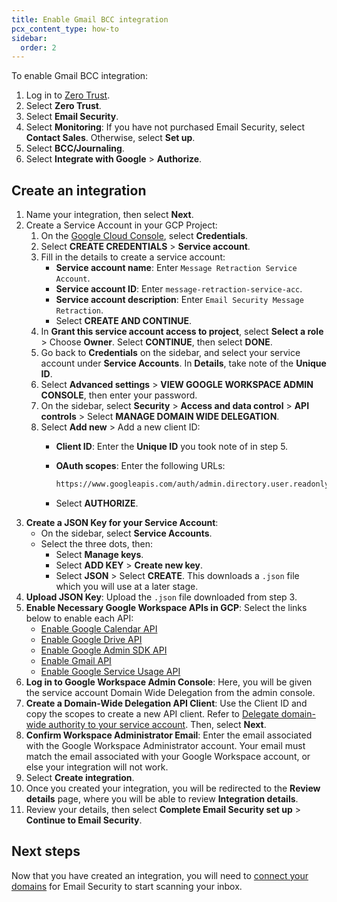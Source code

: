 ```yaml
---
title: Enable Gmail BCC integration
pcx_content_type: how-to
sidebar:
  order: 2
---
```


To enable Gmail BCC integration:

1. Log in to [Zero Trust](https://one.dash.cloudflare.com/).
2. Select **Zero Trust**.
3. Select **Email Security**.
4. Select **Monitoring**: If you have not purchased Email Security, select **Contact Sales**. Otherwise, select **Set up**.
5. Select **BCC/Journaling**.
6. Select **Integrate with Google** > **Authorize**.

## Create an integration

1. Name your integration, then select **Next**.
2. Create a Service Account in your GCP Project:
    1. On the [Google Cloud Console](https://console.cloud.google.com/welcome/new), select **Credentials**.
    2. Select **CREATE CREDENTIALS** > **Service account**.
    3. Fill in the details to create a service account:
        - **Service account name**: Enter `Message Retraction Service Account`.
        - **Service account ID**: Enter `message-retraction-service-acc`.
        - **Service account description**: Enter `Email Security Message Retraction`.
        - Select **CREATE AND CONTINUE**.
    4. In **Grant this service account access to project**, select **Select a role** > Choose **Owner**. Select **CONTINUE**, then select **DONE**.
    5. Go back to **Credentials** on the sidebar, and select your service account under **Service Accounts**. In **Details**, take note of the **Unique ID**.
    6. Select **Advanced settings** > **VIEW GOOGLE WORKSPACE ADMIN CONSOLE**, then enter your password.
    7. On the sidebar, select **Security** > **Access and data control** > **API controls** > Select **MANAGE DOMAIN WIDE DELEGATION**.
    8. Select **Add new** > Add a new client ID:
        - **Client ID**: Enter the **Unique ID** you took note of in step 5.
        - **OAuth scopes**: Enter the following URLs:
     
            ```txt
            https://www.googleapis.com/auth/admin.directory.user.readonly, https://www.googleapis.com/auth/admin.directory.group.readonly, https://www.googleapis.com/auth/admin.directory.user.alias.readonly, https://www.googleapis.com/auth/gmail.labels, https://mail.google.com/
            ```
        - Select **AUTHORIZE**.
3. **Create a JSON Key for your Service Account**:  
    - On the sidebar, select **Service Accounts**.
    - Select the three dots, then:
        - Select **Manage keys**.
        - Select **ADD KEY** > **Create new key**.
        - Select **JSON** > Select **CREATE**. This downloads a `.json` file which you will use at a later stage.
4. **Upload JSON Key**: Upload the `.json` file downloaded from step 3.
5. **Enable Necessary Google Workspace APIs in GCP**: Select the links below to enable each API:
    - [Enable Google Calendar API](https://console.cloud.google.com/apis/library/calendar-json.googleapis.com?project=winter-surf-439414-h1)
    - [Enable Google Drive API](https://console.cloud.google.com/apis/library/drive.googleapis.com?project=winter-surf-439414-h1)
    - [Enable Google Admin SDK API](https://console.cloud.google.com/apis/library/admin.googleapis.com?project=winter-surf-439414-h1)
    - [Enable Gmail API](https://console.cloud.google.com/apis/library/gmail.googleapis.com?project=winter-surf-439414-h1)
    - [Enable Google Service Usage API]([https://console.cloud.google.com/apis/library/serviceusage.googleapis.com?project=winter-surf-439414-h1](https://console.cloud.google.com/apis/library/serviceusage.googleapis.com?project=winter-surf-439414-h1))
6. **Log in to Google Workspace Admin Console**: Here, you will be given the service account Domain Wide Delegation from the admin console.
7. **Create a Domain-Wide Delegation API Client**: Use the Client ID and copy the scopes to create a new API client. Refer to [Delegate domain-wide authority to your service account]([https://cloud.google.com/chronicle/docs/soar/marketplace-integrations/google-alert-center?_gl=1*skktsb*_ga*MTMxODg5NDExMy4xNzI5NjA1MzYy*_ga_WH2QY8WWF5*MTcyOTc3MDg2Ny40LjEuMTcyOTc3MDg5OC4yOS4wLjA.#delegate_domain-wide_authority_to_your_service_account](https://cloud.google.com/chronicle/docs/soar/marketplace-integrations/google-alert-center?_gl=1*skktsb*_ga*MTMxODg5NDExMy4xNzI5NjA1MzYy*_ga_WH2QY8WWF5*MTcyOTc3MDg2Ny40LjEuMTcyOTc3MDg5OC4yOS4wLjA.#delegate_domain-wide_authority_to_your_service_account)). Then, select **Next**.
8. **Confirm Workspace Administrator Email**: Enter the email associated with the Google Workspace Administrator account. Your email must match the email associated with your Google Workspace account, or else your integration will not work.
9. Select **Create integration**.
10. Once you created your integration, you will be redirected to the **Review details** page, where you will be able to review **Integration details**. 
11. Review your details, then select **Complete Email Security set up** > **Continue to Email Security**.


## Next steps

Now that you have created an integration, you will need to [connect your domains](/cloudflare-one/email-security/setup/post-delivery-deployment/bcc-journaling/bcc-setup/gmail-bcc-setup/connect-domains/) for Email Security to start scanning your inbox.
